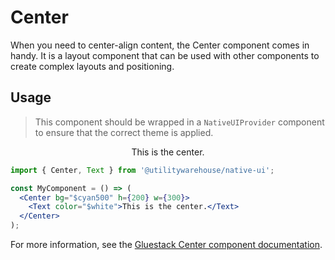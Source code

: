
<Meta of={CenterStories} />

# Center

When you need to center-align content, the Center component comes in handy. It is a layout component that can be used with other components to create complex layouts and positioning.

## Usage

> This component should be wrapped in a `NativeUIProvider` component to ensure that the correct theme is applied.

<Canvas>
  <NativeUIProvider>
    <Center>
      <Center bg="$cyan500" h={200} w={300}>
        <Text color="$white">This is the center.</Text>
      </Center>
    </Center>
  </NativeUIProvider>
</Canvas>

```jsx
import { Center, Text } from '@utilitywarehouse/native-ui';

const MyComponent = () => (
  <Center bg="$cyan500" h={200} w={300}>
    <Text color="$white">This is the center.</Text>
  </Center>
);
```

For more information, see the [Gluestack Center component documentation](https://gluestack.io/ui/docs/components/layout/center).
